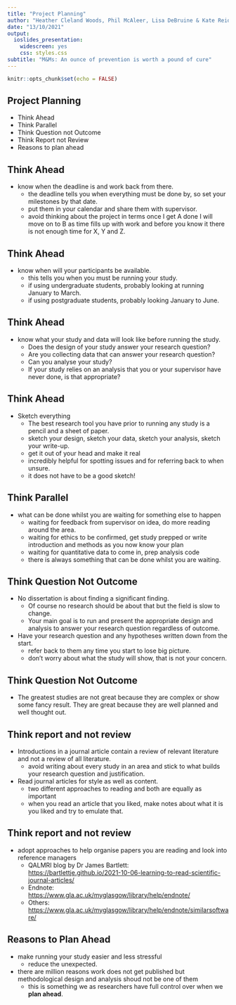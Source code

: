 ```yaml
---
title: "Project Planning"
author: "Heather Cleland Woods, Phil McAleer, Lisa DeBruine & Kate Reid"
date: "13/10/2021"
output:
  ioslides_presentation: 
    widescreen: yes
    css: styles.css
subtitle: "M&Ms: An ounce of prevention is worth a pound of cure"
---
```


```r
knitr::opts_chunk$set(echo = FALSE)
```

## Project Planning {#philslides1 .emphasized}

- Think Ahead
- Think Parallel
- Think Question not Outcome
- Think Report not Review
- Reasons to plan ahead

## Think Ahead {#philslides2 .emphasized}

- know when the deadline is and work back from there.
    - the deadline tells you when everything must be done by, so set your milestones by that date.
    - put them in your calendar and share them with supervisor.
    - avoid thinking about the project in terms once I get A done I will move on to B as time fills up with work and before you know it there is not enough time for X, Y and Z.

## Think Ahead {#philslides3 .emphasized}

- know when will your participants be available.
    - this tells you when you must be running your study.
    - if using undergraduate students, probably looking at running January to March.
    - if using postgraduate students, probably looking January to June. 

## Think Ahead {#philslides4 .emphasized}

- know what your study and data will look like before running the study.
    - Does the design of your study answer your research question?
    - Are you collecting data that can answer your research question?
    - Can you analyse your study?
    - If your study relies on an analysis that you or your supervisor have never done, is that appropriate?
    
## Think Ahead {#philslides5 .emphasized}

- Sketch everything
    - The best research tool you have prior to running any study is a pencil and a sheet of paper.
    - sketch your design, sketch your data, sketch your analysis, sketch your write-up.
    - get it out of your head and make it real
    - incredibly helpful for spotting issues and for referring back to when unsure.
    - it does not have to be a good sketch!
    
## Think Parallel {#philslides6 .emphasized}

- what can be done whilst you are waiting for something else to happen
    - waiting for feedback from supervisor on idea, do more reading around the area.
    - waiting for ethics to be confirmed, get study prepped or write introduction and methods as you now know your plan
    - waiting for quantitative data to come in, prep analysis code
    - there is always something that can be done whilst you are waiting.
    
## Think Question Not Outcome {#philslides7 .emphasized}

- No dissertation is about finding a significant finding. 
    - Of course no research should be about that but the field is slow to change. 
    - Your main goal is to run and present the appropriate design and analysis to answer your research question regardless of outcome.
- Have your research question and any hypotheses written down from the start. 
    - refer back to them any time you start to lose big picture.
    - don't worry about what the study will show, that is not your concern.
    
## Think Question Not Outcome {#philslides8 .emphasized}

- The greatest studies are not great because they are complex or show some fancy result. They are great because they are well planned and well thought out.

## Think report and not review {#philslides9 .emphasized}

- Introductions in a journal article contain a review of relevant literature and not a review of all literature.
    - avoid writing about every study in an area and stick to what builds your research question and justification.
- Read journal articles for style as well as content.
    - two different approaches to reading and both are equally as important
    - when you read an article that you liked, make notes about what it is you liked and try to emulate that.
    
## Think report and not review {#philslides10}

- adopt approaches to help organise papers you are reading and look into reference managers
    - QALMRI blog by Dr James Bartlett:<br>
    [https://bartlettje.github.io/2021-10-06-learning-to-read-scientific-journal-articles/](https://bartlettje.github.io/2021-10-06-learning-to-read-scientific-journal-articles/)
    - Endnote:<br> 
    [https://www.gla.ac.uk/myglasgow/library/help/endnote/](https://www.gla.ac.uk/myglasgow/library/help/endnote/) 
    - Others:<br>
    [https://www.gla.ac.uk/myglasgow/library/help/endnote/similarsoftware/](https://www.gla.ac.uk/myglasgow/library/help/endnote/similarsoftware/)

## Reasons to Plan Ahead {#philslides11 .emphasized}

- make running your study easier and less stressful
    - reduce the unexpected.
- there are million reasons work does not get published but methodological design and analysis shoud not be one of them
    - this is something we as researchers have full control over when we **plan ahead**.
